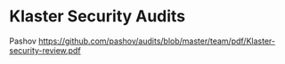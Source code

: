 # Klaster Security Audits

Pashov
https://github.com/pashov/audits/blob/master/team/pdf/Klaster-security-review.pdf